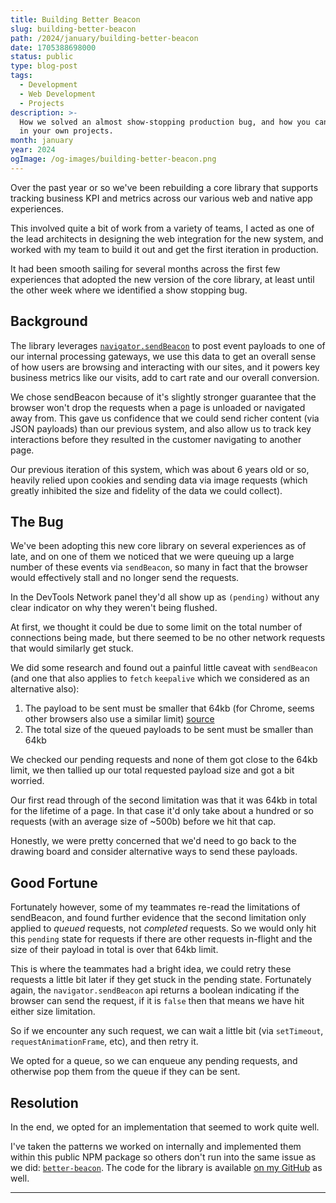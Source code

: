 ```yaml
---
title: Building Better Beacon
slug: building-better-beacon
path: /2024/january/building-better-beacon
date: 1705388698000
status: public
type: blog-post
tags:
  - Development
  - Web Development
  - Projects
description: >-
  How we solved an almost show-stopping production bug, and how you can avoid it
  in your own projects.
month: january
year: 2024
ogImage: /og-images/building-better-beacon.png
---
```



Over the past year or so we've been rebuilding a core library that supports
tracking business KPI and metrics across our various web and native app
experiences.

This involved quite a bit of work from a variety of teams, I acted as one of the
lead architects in designing the web integration for the new system, and worked
with my team to build it out and get the first iteration in production.

It had been smooth sailing for several months across the first few experiences
that adopted the new version of the core library, at least until the other week
where we identified a show stopping bug.

## Background

The library leverages
[`navigator.sendBeacon`](https://developer.mozilla.org/en-US/docs/Web/API/Navigator/sendBeacon)
to post event payloads to one of our internal processing gateways, we use this
data to get an overall sense of how users are browsing and interacting with our
sites, and it powers key business metrics like our visits, add to cart rate and
our overall conversion.

We chose sendBeacon because of it's slightly stronger guarantee that the browser
won't drop the requests when a page is unloaded or navigated away from. This
gave us confidence that we could send richer content (via JSON payloads) than
our previous system, and also allow us to track key interactions before they
resulted in the customer navigating to another page.

Our previous iteration of this system, which was about 6 years old or so,
heavily relied upon cookies and sending data via image requests (which greatly
inhibited the size and fidelity of the data we could collect).

## The Bug

We've been adopting this new core library on several experiences as of late, and
on one of them we noticed that we were queuing up a large number of these events
via `sendBeacon`, so many in fact that the browser would effectively stall and
no longer send the requests.

In the DevTools Network panel they'd all show up as `(pending)` without any
clear indicator on why they weren't being flushed.

At first, we thought it could be due to some limit on the total number of
connections being made, but there seemed to be no other network requests that
would similarly get stuck.

We did some research and found out a painful little caveat with `sendBeacon`
(and one that also applies to `fetch` `keepalive` which we considered as an
alternative also):

1. The payload to be sent must be smaller that 64kb (for Chrome, seems other
   browsers also use a similar limit)
   [source](https://www.w3.org/TR/beacon/#return-value)
2. The total size of the queued payloads to be sent must be smaller than 64kb

We checked our pending requests and none of them got close to the 64kb limit, we
then tallied up our total requested payload size and got a bit worried.

Our first read through of the second limitation was that it was 64kb in total
for the lifetime of a page. In that case it'd only take about a hundred or so
requests (with an average size of ~500b) before we hit that cap.

Honestly, we were pretty concerned that we'd need to go back to the drawing
board and consider alternative ways to send these payloads.

## Good Fortune

Fortunately however, some of my teammates re-read the limitations of sendBeacon,
and found further evidence that the second limitation only applied to _queued_
requests, not _completed_ requests. So we would only hit this `pending` state
for requests if there are other requests in-flight and the size of their payload
in total is over that 64kb limit.

This is where the teammates had a bright idea, we could retry these requests a
little bit later if they get stuck in the pending state. Fortunately again, the
`navigator.sendBeacon` api returns a boolean indicating if the browser can send
the request, if it is `false` then that means we have hit either size
limitation.

So if we encounter any such request, we can wait a little bit (via `setTimeout`,
`requestAnimationFrame`, etc), and then retry it.

We opted for a queue, so we can enqueue any pending requests, and otherwise pop
them from the queue if they can be sent.

## Resolution

In the end, we opted for an implementation that seemed to work quite well.

I've taken the patterns we worked on internally and implemented them within this
public NPM package so others don't run into the same issue as we did:
[`better-beacon`](https://www.npmjs.com/package/better-beacon). The code for the
library is available [on my GitHub](https://github.com/hamlim/better-beacon) as
well.

---

